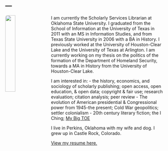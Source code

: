 ---
---

<link rel="stylesheet" href="styles.css" type="text/css">

<img src="images/Iakovakis__Clarke.jpg" style="width:25%; border-radius: 8px; margin-right: 20px" align="left">

I am currently the Scholarly Services Librarian at Oklahoma State University. I graduated from the School of Information at the University of Texas in 2011 with an MS in Information Studies, and from Texas State University in 2006 with a BA in History. I previously worked at the University of Houston-Clear Lake and the University of Texas at Arlington. I am currently working on my thesis on the politics of the formation of the Department of Homeland Security, towards a MA in History from the University of Houston-Clear Lake.

I am interested in:
- the history, economics, and sociology of scholarly publishing; open access, open education, & open data; copyright & fair use; research evaluation; citation analysis; peer review
- The evolution of American presidential & Congressional power from 1945-the present; Cold War geopolitics; settler colonialism
- 20th century literary fiction; the I Ching; [My Big TOE](my-big-toe.com)

I live in Perkins, Oklahoma with my wife and dog. I grew up in Castle Rock, Colorado. 

[View my resume here.](files/Iakovakis.Resume.pdf)


